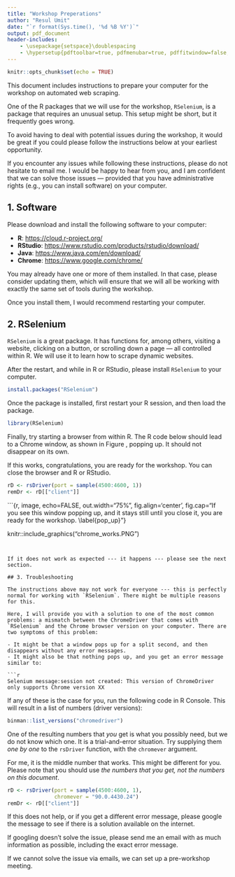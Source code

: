---
title: "Workshop Preperations"
author: "Resul Umit"
date: "`r format(Sys.time(), '%d %B %Y')`"
output: pdf_document
header-includes:
    - \usepackage{setspace}\doublespacing
    - \hypersetup{pdftoolbar=true, pdfmenubar=true, pdffitwindow=false, pdfstartview={FitH}}
---

```{r setup, include=FALSE}
knitr::opts_chunk$set(echo = TRUE)
```

This document includes instructions to prepare your computer for the workshop on automated web scraping. 

One of the R packages that we will use for the workshop, `RSelenium`, is a package that requires an unusual setup. This setup might be short, but it frequently goes wrong. 

To avoid having to deal with potential issues during the workshop, it would be great if you could please follow the instructions below at your earliest opportunity. 

If you encounter any issues while following these instructions, please do not hesitate to email me. I would be happy to hear from you, and I am confident that we can solve those issues --- provided that you have administrative rights (e.g., you can install software) on your computer. 

## 1. Software

Please download and install the following software to your computer:

- **R**: <https://cloud.r-project.org/>
- **RStudio**: <https://www.rstudio.com/products/rstudio/download/>
- **Java**: <https://www.java.com/en/download/>
- **Chrome**: <https://www.google.com/chrome/>

You may already have one or more of them installed. In that case, please consider updating them, which will ensure that we will all be working with exactly the same set of tools during the workshop.

Once you install them, I would recommend restarting your computer.

## 2. RSelenium

`RSelenium` is a great package. It has functions for, among others, visiting a website, clicking on a button, or scrolling down a page --- all controlled within R. We will use it to learn how to scrape dynamic websites.

After the restart, and while in R or RStudio, please install `RSelenium` to your computer. 

```{r, install, eval=FALSE}
install.packages("RSelenium")
```

Once the package is installed, first restart your R session, and then load the package.

```{r, load, eval=FALSE}
library(RSelenium)
```

Finally, try starting a browser from within R. The R code below should lead to a Chrome window, as shown in Figure \ref{pop_up}, popping up. It should not disappear on its own.

If this works, congratulations, you are ready for the workshop. You can close the browser and R or RStudio.

```{r, run, eval=FALSE}
rD <- rsDriver(port = sample(4500:4600, 1))
remDr <- rD[["client"]]
```

```{r, image, echo=FALSE, out.width="75%", fig.align='center', fig.cap="If you see this window popping up, and it stays still until you close it, you are ready for the workshop. \\label{pop_up}"}

knitr::include_graphics("chrome_works.PNG")

```


If it does not work as expected --- it happens --- please see the next section.

## 3. Troubleshooting

The instructions above may not work for everyone --- this is perfectly normal for working with `RSelenium`. There might be multiple reasons for this.

Here, I will provide you with a solution to one of the most common problems: a mismatch between the ChromeDriver that comes with `RSelenium` and the Chrome browser version on your computer. There are two symptoms of this problem:

- It might be that a window pops up for a split second, and then disappears without any error messages. 
- It might also be that nothing pops up, and you get an error message similar to:

```{r, error, eval=FALSE}
Selenium message:session not created: This version of ChromeDriver 
only supports Chrome version XX

```

If any of these is the case for you, run the following code in R Console. This will result in a list of numbers (driver versions):

```{r, binman}

binman::list_versions("chromedriver")

```

One of the resulting numbers that *you* get is what you possibly need, but we do not know which one. It is a trial-and-error situation. Try supplying them *one by one* to the `rsDriver` function, with the `chromever` argument. 

For me, it is the middle number that works. This might be different for you. Please note that you should use *the numbers that you get, not the numbers on this document*.

```{r, run_again, eval=FALSE}
rD <- rsDriver(port = sample(4500:4600, 1),
               chromever = "90.0.4430.24")
remDr <- rD[["client"]]
```

If this does not help, or if you get a different error message, please google the message to see if there is a solution available on the internet. 

If googling doesn't solve the issue, please send me an email with as much information as possible, including the exact error message.

If we cannot solve the issue via emails, we can set up a pre-workshop meeting.